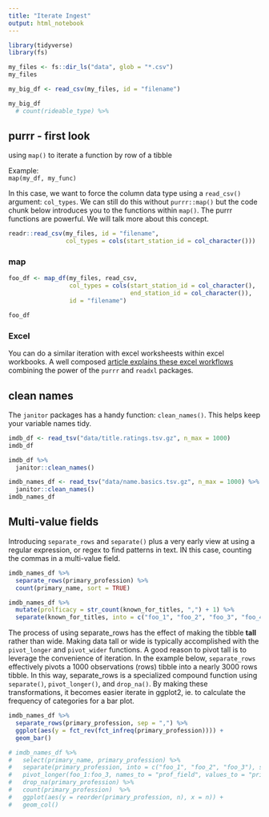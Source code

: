 ```yaml
---
title: "Iterate Ingest"
output: html_notebook
---
```


```r
library(tidyverse)
library(fs)
```

```r
my_files <- fs::dir_ls("data", glob = "*.csv")
my_files 

my_big_df <- read_csv(my_files, id = "filename")
```


```r
my_big_df 
  # count(rideable_type) %>% 
```

## purrr - first look

using `map()` to iterate a function by row of a tibble

Example:  
`map(my_df, my_func)`

In this case, we want to force the column data type using a `read_csv()` argument: `col_types`.  We can still do this without `purrr::map()` but the code chunk below introduces you to the functions within `map()`. The purrr functions are powerful.  We will talk more about this concept.

```r
readr::read_csv(my_files, id = "filename", 
                col_types = cols(start_station_id = col_character()))
```


### map

```r
foo_df <- map_df(my_files, read_csv, 
                 col_types = cols(start_station_id = col_character(),
                                  end_station_id = col_character()),
                 id = "filename")

foo_df
```


### Excel

You can do a similar iteration with excel worksheests within excel workbooks.  A well composed [article explains these excel workflows](https://readxl.tidyverse.org/articles/readxl-workflows.html) combining the power of the `purrr` and `readxl` packages. 

## clean names

The `janitor` packages has a handy function:  `clean_names()`.  This helps keep your variable names tidy.

```r
imdb_df <- read_tsv("data/title.ratings.tsv.gz", n_max = 1000)
imdb_df

imdb_df %>% 
  janitor::clean_names()

imdb_names_df <- read_tsv("data/name.basics.tsv.gz", n_max = 1000) %>% 
  janitor::clean_names()
imdb_names_df
```

## Multi-value fields

Introducing `separate_rows` and `separate()` plus a very early view at using a regular expression, or regex to find patterns in text.  IN this case, counting the commas in a multi-value field.

```r
imdb_names_df %>% 
  separate_rows(primary_profession) %>% 
  count(primary_name, sort = TRUE)

imdb_names_df %>% 
  mutate(prolficacy = str_count(known_for_titles, ",") + 1) %>% 
  separate(known_for_titles, into = c("foo_1", "foo_2", "foo_3", "foo_4"), sep = ",")
```


The process of using separate_rows has the effect of making the tibble **tall** rather than wide.  Making data tall or wide  is typically accomplished with the `pivot_longer` and `pivot_wider` functions.  A good reason to pivot tall is to leverage the convenience of iteration.  In the example below, `separate_rows` effectively pivots a 1000 observations (rows) tibble into a nearly 3000 rows tibble.  In this way, separate_rows is a specialized compound function using `separate()`, `pivot_longer()`, and `drop_na()`.  By making these transformations, it becomes easier iterate in ggplot2, ie. to calculate the frequency of categories for a bar plot. 

```r
imdb_names_df %>% 
  separate_rows(primary_profession, sep = ",") %>% 
  ggplot(aes(y = fct_rev(fct_infreq(primary_profession)))) +
  geom_bar()

# imdb_names_df %>% 
#   select(primary_name, primary_profession) %>% 
#   separate(primary_profession, into = c("foo_1", "foo_2", "foo_3"), sep = ",") %>% 
#   pivot_longer(foo_1:foo_3, names_to = "prof_field", values_to = "primary_profession") %>% 
#   drop_na(primary_profession) %>% 
#   count(primary_profession)  %>% 
#   ggplot(aes(y = reorder(primary_profession, n), x = n)) +
#   geom_col()
```



